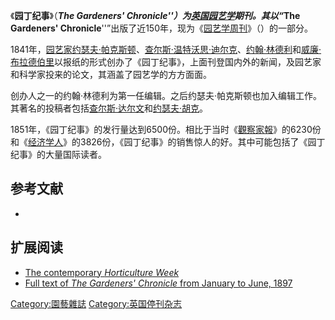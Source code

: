 {{Infobox journal
| cover = [[File:Contents_of_the_Gardeners_Chronicle,_1914.jpg|230px]]

1914年《园丁纪事》的一页内容
| discipline = [[园艺学|园艺学]]
| website =
| editor =
| language = [[英語|英語]]
| publisher =
| country = 
| abbreviation =
| history = 1851年至今
| frequency = 
| ISSN =
| OCLC =
}}

《'''园丁纪事'''》（'''''The Gardeners' Chronicle'''''）为[[英国|英国]][[园艺学|园艺学]]期刊。其以“'''''The Gardeners' Chronicle'''''”出版了近150年，现为《[[园艺学周刊|园艺学周刊]]》（{{small|''Horticulture Week''}}）的一部分。

1841年，[[园艺家|园艺家]][[约瑟夫·帕克斯顿|约瑟夫·帕克斯顿]]、[[查尔斯·温特沃思·迪尔克|查尔斯·温特沃思·迪尔克]]、[[约翰·林德利|约翰·林德利]]和[[威廉·布拉德伯里|威廉·布拉德伯里]]以报纸的形式创办了《园丁纪事》，上面刊登国内外的新闻，及园艺家和科学家投来的论文，其涵盖了园艺学的方方面面。

创办人之一的约翰·林德利为第一任编辑。之后约瑟夫·帕克斯顿也加入编辑工作。其著名的投稿者包括[[查尔斯·达尔文|查尔斯·达尔文]]和[[约瑟夫·胡克|约瑟夫·胡克]]。

1851年，《园丁纪事》的发行量达到6500份。相比于当时《[[觀察家報|觀察家報]]》的6230份和《[[经济学人|经济学人]]》的3826份，《园丁纪事》的销售惊人的好。其中可能包括了《园丁纪事》的大量国际读者。

== 参考文献 ==
<div class="references-small">
* {{cite book| chapter=Appendix III | title=Flora Europaea - Volume 1: ''Psilotaceae'' to ''Platanaceae'' | edition=2 | pages=[http://books.google.com/books?id=XkI3UttRP6QC&pg=PA512&lpg=PA512&dq=%22gard+chron%22&ots=xFTXiolRnS&sig=j6qCG8XYEQNqWQlFgrdX4dNN494 512]}}
</div>

== 扩展阅读 ==
<div class="references-small">
* [http://www.hortweek.com/ The contemporary ''Horticulture Week'']{{Wayback|url=http://www.hortweek.com/ |date=20110612000640 }}
* [http://books.google.com/books?printsec=frontcover&id=r9QKAAAAIAAJ Full text of ''The Gardeners' Chronicle'' from January to June, 1897]
</div>

[[Category:園藝雜誌|Category:園藝雜誌]]
[[Category:英国停刊杂志|Category:英国停刊杂志]]